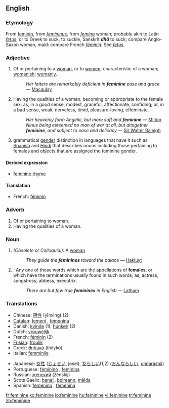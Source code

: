 {{see|féminine}}
{{wikipedia}}
==English==
===Etymology===
From {{OF.}} [[feminin]], from {{L.}} ''[[femininus]]'', from ''[[femina]]'' woman; probably akin to Latin ''[[fetus]]'', or to Greek to suck, to suckle, Sanskrit '''''dhā''''' to suck; compare Anglo-Saxon ''{{IPAchar|[[fǣmme]]}}'' woman, maid: compare French ''[[féminin]]''. See ''[[fetus]]''.

===Adjective===
{{en-adj}}
#Of or pertaining to a [[woman]], or to [[women]]; characteristic of a woman; [[womanish]]; [[womanly]].
#:''Her letters are remarkably deficient in '''feminine''' ease and grace'' — [[Macaulay]]
#Having the qualities of a woman; becoming or appropriate to the female sex; as, in a good sense, modest, graceful, affectionate, confiding; or, in a bad sense, weak, nerveless, timid, pleasure-loving, effeminate.
#:''Her heavenly form Angelic, but more soft and '''feminine''''' — [[Milton]]
#:''Ninus being esteemed no man of war at all, but altogether '''feminine''', and subject to ease and delicacy'' — [[Sir Walter Raleigh]]
#grammatical [[gender]] distinction in languages that have it such as [[Spanish]] and [[Hindi]] that describes nouns including those pertaining to females and objects that are assigned the feminine gender.

====Derived expression====
* [[feminine rhyme]] {{prosody}}

====Translation====
{{top}}
*French: [[féminin]]
{{bottom}}

===Adverb===
{{en-adv}}
#Of or pertaining to [[woman]].
#Having the qualities of a woman.

===Noun===
{{en-noun}}
#''(Obsolete or Colloquial):'' A [[woman]]
#:''They guide the '''feminines''' toward the palace'' — [[Hakluyt]]
#{{Grammar}}: Any one of those words which are the appellations of '''females''', or which have the terminations usually found in such words; as, actress, songstress, abbess, executrix.
#:''There are but few true '''feminines''' in English'' — [[Latham]]

=== Translations ===
{{top}}
*Chinese: [[阴性]] (yīnxìng) (2)
*[[Catalan]]: [[femení]] {{m}}, [[femenina]] {{f}}
*Danish: [[kvinde]] {{c}} (1); [[hunkøn]] {{n}} (2)
*Dutch: [[vrouwelijk]]
*French: [[féminin]] {{m}} (2)
*[[Frisian]]: [[froulik]]
*Greek: [[θηλυκό]] (thilykó)
*Italian: [[femminile]]
{{mid}}
*Japanese: [[女性]] ([[じょせい]], josei), [[女らしい]](1,2) ([[おんならしい]], [[onnarashii]])
*Portuguese: [[feminino]] {{m}}, [[feminina]] {{f}}
*Russian: [[женский]] (žénskij)
*Scots Gaelic: [[banail]], [[boireann]], [[màlda]]
*Spanish: [[femenino]] {{m}}, [[femenina]] {{f}}
{{bottom}}

[[fr:feminine]]
[[ko:feminine]]
[[io:feminine]]
[[hu:feminine]]
[[vi:feminine]]
[[tr:feminine]]
[[zh:feminine]]